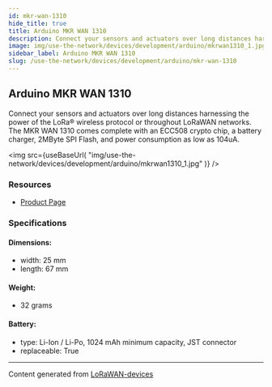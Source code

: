```yaml
---
id: mkr-wan-1310
hide_title: true
title: Arduino MKR WAN 1310
description: Connect your sensors and actuators over long distances harnessing the power of the LoRa® wireless protocol or throughout LoRaWAN networks. The MKR WAN 1310 comes complete with an ECC508 crypto chip, a battery charger, 2MByte SPI Flash, and power consumption as low as 104uA.
image: img/use-the-network/devices/development/arduino/mkrwan1310_1.jpg
sidebar_label: Arduino MKR WAN 1310
slug: /use-the-network/devices/development/arduino/mkr-wan-1310
---
```



## Arduino MKR WAN 1310

Connect your sensors and actuators over long distances harnessing the power of the LoRa® wireless protocol or throughout LoRaWAN networks. The MKR WAN 1310 comes complete with an ECC508 crypto chip, a battery charger, 2MByte SPI Flash, and power consumption as low as 104uA.

<img
src={useBaseUrl(
"img/use-the-network/devices/development/arduino/mkrwan1310_1.jpg"
)}
/>

### Resources

- [Product Page](https://store.arduino.cc/mkr-wan-1310)

### Specifications

#### Dimensions:
- width: 25 mm
- length: 67 mm
#### Weight: 
- 32 grams
#### Battery: 
- type: Li-Ion / Li-Po, 1024 mAh minimum capacity, JST connector
- replaceable: True



---
Content generated from [LoRaWAN-devices](https://github.com/TheThingsNetwork/lorawan-devices)
